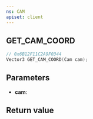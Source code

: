 ```yaml
---
ns: CAM
apiset: client
---
```

## GET_CAM_COORD

```c
// 0x6B12F11C2A9F0344
Vector3 GET_CAM_COORD(Cam cam);
```


## Parameters
* **cam**:

## Return value